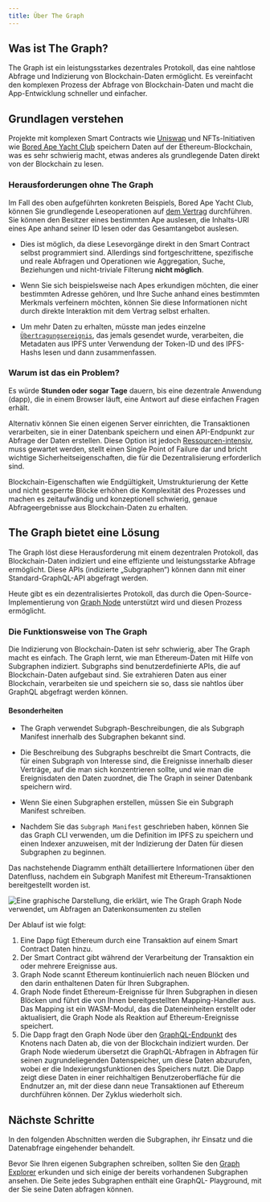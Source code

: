 ```yaml
---
title: Über The Graph
---
```


## Was ist The Graph?

The Graph ist ein leistungsstarkes dezentrales Protokoll, das eine nahtlose Abfrage und Indizierung von Blockchain-Daten ermöglicht. Es vereinfacht den komplexen Prozess der Abfrage von Blockchain-Daten und macht die App-Entwicklung schneller und einfacher.

## Grundlagen verstehen

Projekte mit komplexen Smart Contracts wie [Uniswap](https://uniswap.org/) und NFTs-Initiativen wie [Bored Ape Yacht Club](https://boredapeyachtclub.com/) speichern Daten auf der Ethereum-Blockchain, was es sehr schwierig macht, etwas anderes als grundlegende Daten direkt von der Blockchain zu lesen.

### Herausforderungen ohne The Graph

Im Fall des oben aufgeführten konkreten Beispiels, Bored Ape Yacht Club, können Sie grundlegende Leseoperationen auf [dem Vertrag](https://etherscan.io/address/0xbc4ca0eda7647a8ab7c2061c2e118a18a936f13d#code) durchführen. Sie können den Besitzer eines bestimmten Ape auslesen, die Inhalts-URI eines Ape anhand seiner ID lesen oder das Gesamtangebot auslesen.

- Dies ist möglich, da diese Lesevorgänge direkt in den Smart Contract selbst programmiert sind. Allerdings sind fortgeschrittene, spezifische und reale Abfragen und Operationen wie Aggregation, Suche, Beziehungen und nicht-triviale Filterung **nicht möglich**.

- Wenn Sie sich beispielsweise nach Apes erkundigen möchten, die einer bestimmten Adresse gehören, und Ihre Suche anhand eines bestimmten Merkmals verfeinern möchten, können Sie diese Informationen nicht durch direkte Interaktion mit dem Vertrag selbst erhalten.

- Um mehr Daten zu erhalten, müsste man jedes einzelne [`Übertragungsereignis`](https://etherscan.io/address/0xbc4ca0eda7647a8ab7c2061c2e118a18a936f13d#code#L1746), das jemals gesendet wurde, verarbeiten, die Metadaten aus IPFS unter Verwendung der Token-ID und des IPFS-Hashs lesen und dann zusammenfassen.

### Warum ist das ein Problem?

Es würde **Stunden oder sogar Tage** dauern, bis eine dezentrale Anwendung (dapp), die in einem Browser läuft, eine Antwort auf diese einfachen Fragen erhält.

Alternativ können Sie einen eigenen Server einrichten, die Transaktionen verarbeiten, sie in einer Datenbank speichern und einen API-Endpunkt zur Abfrage der Daten erstellen. Diese Option ist jedoch [Ressourcen-intensiv](/resources/benefits/), muss gewartet werden, stellt einen Single Point of Failure dar und bricht wichtige Sicherheitseigenschaften, die für die Dezentralisierung erforderlich sind.

Blockchain-Eigenschaften wie Endgültigkeit, Umstrukturierung der Kette und nicht gesperrte Blöcke erhöhen die Komplexität des Prozesses und machen es zeitaufwändig und konzeptionell schwierig, genaue Abfrageergebnisse aus Blockchain-Daten zu erhalten.

## The Graph bietet eine Lösung

The Graph löst diese Herausforderung mit einem dezentralen Protokoll, das Blockchain-Daten indiziert und eine effiziente und leistungsstarke Abfrage ermöglicht. Diese APIs (indizierte „Subgraphen“) können dann mit einer Standard-GraphQL-API abgefragt werden.

Heute gibt es ein dezentralisiertes Protokoll, das durch die Open-Source-Implementierung von [Graph Node](https://github.com/graphprotocol/graph-node) unterstützt wird und diesen Prozess ermöglicht.

### Die Funktionsweise von The Graph

Die Indizierung von Blockchain-Daten ist sehr schwierig, aber The Graph macht es einfach. The Graph lernt, wie man Ethereum-Daten mit Hilfe von Subgraphen indiziert. Subgraphs sind benutzerdefinierte APIs, die auf Blockchain-Daten aufgebaut sind. Sie extrahieren Daten aus einer Blockchain, verarbeiten sie und speichern sie so, dass sie nahtlos über GraphQL abgefragt werden können.

#### Besonderheiten

- The Graph verwendet Subgraph-Beschreibungen, die als Subgraph Manifest innerhalb des Subgraphen bekannt sind.

- Die Beschreibung des Subgraphs beschreibt die Smart Contracts, die für einen Subgraph von Interesse sind, die Ereignisse innerhalb dieser Verträge, auf die man sich konzentrieren sollte, und wie man die Ereignisdaten den Daten zuordnet, die The Graph in seiner Datenbank speichern wird.

- Wenn Sie einen Subgraphen erstellen, müssen Sie ein Subgraph Manifest schreiben.

- Nachdem Sie das `Subgraph Manifest` geschrieben haben, können Sie das Graph CLI verwenden, um die Definition im IPFS zu speichern und einen Indexer anzuweisen, mit der Indizierung der Daten für diesen Subgraphen zu beginnen.

Das nachstehende Diagramm enthält detailliertere Informationen über den Datenfluss, nachdem ein Subgraph Manifest mit Ethereum-Transaktionen bereitgestellt worden ist.

![Eine graphische Darstellung, die erklärt, wie The Graph Graph Node verwendet, um Abfragen an Datenkonsumenten zu stellen](/img/graph-dataflow.png)

Der Ablauf ist wie folgt:

1.  Eine Dapp fügt Ethereum durch eine Transaktion auf einem Smart Contract Daten hinzu.
2.  Der Smart Contract gibt während der Verarbeitung der Transaktion ein oder mehrere Ereignisse aus.
3.  Graph Node scannt Ethereum kontinuierlich nach neuen Blöcken und den darin enthaltenen Daten für Ihren Subgraphen.
4.  Graph Node findet Ethereum-Ereignisse für Ihren Subgraphen in diesen Blöcken und führt die von Ihnen bereitgestellten Mapping-Handler aus. Das Mapping ist ein WASM-Modul, das die Dateneinheiten erstellt oder aktualisiert, die Graph Node als Reaktion auf Ethereum-Ereignisse speichert.
5.  Die Dapp fragt den Graph Node über den [GraphQL-Endpunkt](https://graphql.org/learn/) des Knotens nach Daten ab, die von der Blockchain indiziert wurden. Der Graph Node wiederum übersetzt die GraphQL-Abfragen in Abfragen für seinen zugrundeliegenden Datenspeicher, um diese Daten abzurufen, wobei er die Indexierungsfunktionen des Speichers nutzt. Die Dapp zeigt diese Daten in einer reichhaltigen Benutzeroberfläche für die Endnutzer an, mit der diese dann neue Transaktionen auf Ethereum durchführen können. Der Zyklus wiederholt sich.

## Nächste Schritte

In den folgenden Abschnitten werden die Subgraphen, ihr Einsatz und die Datenabfrage eingehender behandelt.

Bevor Sie Ihren eigenen Subgraphen schreiben, sollten Sie den [Graph Explorer](https://thegraph.com/explorer) erkunden und sich einige der bereits vorhandenen Subgraphen ansehen. Die Seite jedes Subgraphen enthält eine GraphQL- Playground, mit der Sie seine Daten abfragen können.
